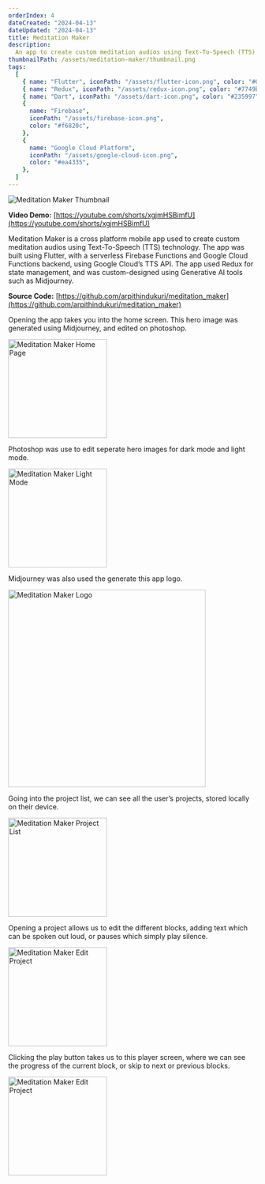 ```yaml
---
orderIndex: 4
dateCreated: "2024-04-13"
dateUpdated: "2024-04-13"
title: Meditation Maker
description:
  An app to create custom meditation audios using Text-To-Speech (TTS).
thumbnailPath: /assets/meditation-maker/thumbnail.png
tags:
  [
    { name: "Flutter", iconPath: "/assets/flutter-icon.png", color: "#00b5f8" },
    { name: "Redux", iconPath: "/assets/redux-icon.png", color: "#7749bd" },
    { name: "Dart", iconPath: "/assets/dart-icon.png", color: "#235997" },
    {
      name: "Firebase",
      iconPath: "/assets/firebase-icon.png",
      color: "#f6820c",
    },
    {
      name: "Google Cloud Platform",
      iconPath: "/assets/google-cloud-icon.png",
      color: "#ea4335",
    },
  ]
---
```


<img src="/assets/meditation-maker/thumbnail.png" alt="Meditation Maker Thumbnail" />

**Video Demo:** [https://youtube.com/shorts/xgjmHSBimfU](https://youtube.com/shorts/xgjmHSBimfU)

Meditation Maker is a cross platform mobile app used to create custom meditation audios using Text-To-Speech (TTS) technology.
The app was built using Flutter, with a serverless Firebase Functions and Google Cloud Functions backend, using Google Cloud’s TTS API.
The app used Redux for state management, and was custom-designed using Generative AI tools such as Midjourney.

**Source Code:** [https://github.com/arpithindukuri/meditation_maker](https://github.com/arpithindukuri/meditation_maker)

Opening the app takes you into the home screen. This hero image was generated using Midjourney, and edited on photoshop.

<img
  src="/assets/meditation-maker/meditation-maker-1.jpg"
  alt="Meditation Maker Home Page"
  width="200"
/>

Photoshop was use to edit seperate hero images for dark mode and light mode.

<img
  src="/assets/meditation-maker/meditation-maker-5.jpg"
  alt="Meditation Maker Light Mode"
  width="200"
/>

Midjourney was also used the generate this app logo.

<img
  src="/assets/meditation-maker/meditation-maker-6.jpg"
  alt="Meditation Maker Logo"
  width="400"
/>


Going into the project list, we can see all the user’s projects, stored locally on their device.

<img
  src="/assets/meditation-maker/meditation-maker-2.jpg"
  alt="Meditation Maker Project List"
  width="200"
/>

Opening a project allows us to edit the different blocks, adding text which can be spoken out loud, or pauses which simply play silence.

<img
  src="/assets/meditation-maker/meditation-maker-3.jpg"
  alt="Meditation Maker Edit Project"
  width="200"
/>

Clicking the play button takes us to this player screen, where we can see the progress of the current block, or skip to next or previous blocks.

<img
  src="/assets/meditation-maker/meditation-maker-4.jpg"
  alt="Meditation Maker Edit Project"
  width="200"
/>
